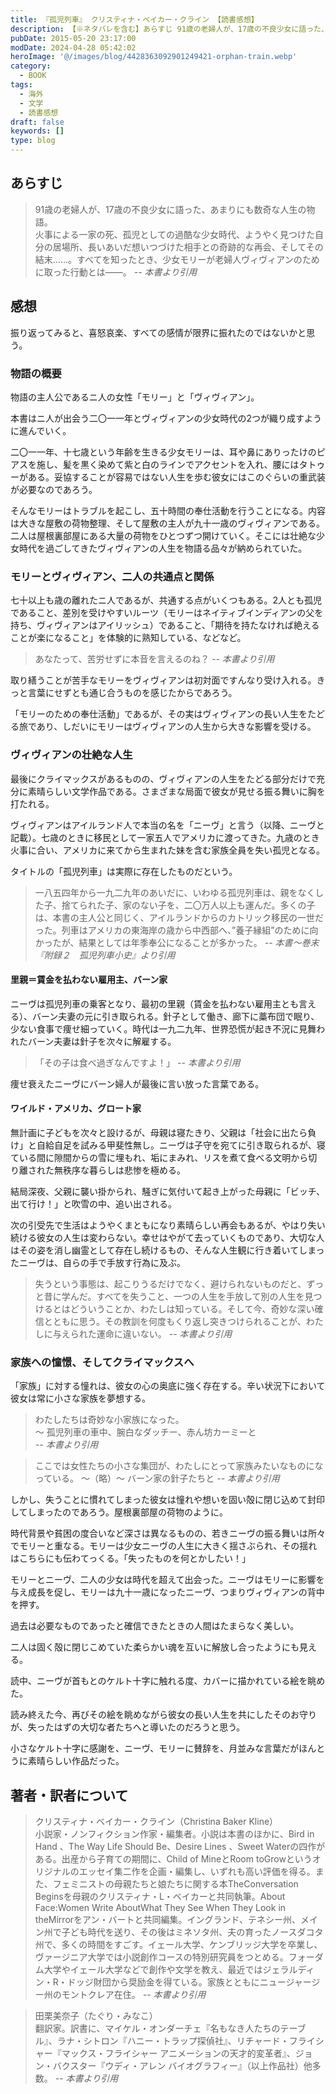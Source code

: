 ```yaml
---
title: 『孤児列車』 クリスティナ・ベイカー・クライン 【読書感想】
description: 【※ネタバレを含む】あらすじ 91歳の老婦人が、17歳の不良少女に語った、あまりにも数奇な人生の物語。火事による一家の死、孤児としての過酷な少女時代、ようやく見つけた自分の居場所、長いあいだ想いつづけた相手との奇跡的な再会、そしてその結末……。
pubDate: 2015-05-20 23:17:00
modDate: 2024-04-28 05:42:02
heroImage: '@/images/blog/4428363092901249421-orphan-train.webp'
category:
  - BOOK
tags:
  - 海外
  - 文学
  - 読書感想
draft: false
keywords: []
type: blog
---
```



## あらすじ

> 91歳の老婦人が、17歳の不良少女に語った、あまりにも数奇な人生の物語。<br />
> 火事による一家の死、孤児としての過酷な少女時代、ようやく見つけた自分の居場所、長いあいだ想いつづけた相手との奇跡的な再会、そしてその結末……。すべてを知ったとき、少女モリーが老婦人ヴィヴィアンのために取った行動とは――。 <cite>-- 本書より引用</cite>

## 感想

<Alert type='danger' content='以降、ネタバレを含む' />

振り返ってみると、喜怒哀楽、すべての感情が限界に振れたのではないかと思う。

### 物語の概要

物語の主人公であるニ人の女性「モリー」と「ヴィヴィアン」。

本書はニ人が出会う二〇一一年とヴィヴィアンの少女時代の2つが織り成すように進んでいく。

二〇一一年、十七歳という年齢を生きる少女モリーは、耳や鼻にありったけのピアスを施し、髪を黒く染めて紫と白のラインでアクセントを入れ、腰にはタトゥーがある。妥協することが容易ではない人生を歩む彼女にはこのぐらいの重武装が必要なのであろう。

そんなモリーはトラブルを起こし、五十時間の奉仕活動を行うことになる。内容は大きな屋敷の荷物整理、そして屋敷の主人が九十一歳のヴィヴィアンである。二人は屋根裏部屋にある大量の荷物をひとつずつ開けていく。そこには壮絶な少女時代を過ごしてきたヴィヴィアンの人生を物語る品々が納められていた。

### モリーとヴィヴィアン、二人の共通点と関係

七十以上も歳の離れたニ人であるが、共通する点がいくつもある。2人とも孤児であること、差別を受けやすいルーツ（モリーはネイティブインディアンの父を持ち、ヴィヴィアンはアイリッシュ）であること、「期待を持たなければ絶えることが楽になること」を体験的に熟知している、などなど。

> あなたって、苦労せずに本音を言えるのね？ <cite>-- 本書より引用</cite>

取り繕うことが苦手なモリーをヴィヴィアンは初対面ですんなり受け入れる。きっと言葉にせずとも通じ合うものを感じたからであろう。

「モリーのための奉仕活動」であるが、その実はヴィヴィアンの長い人生をたどる旅であり、しだいにモリーはヴィヴィアンの人生から大きな影響を受ける。

### ヴィヴィアンの壮絶な人生

最後にクライマックスがあるものの、ヴィヴィアンの人生をたどる部分だけで充分に素晴らしい文学作品である。さまざまな局面で彼女が見せる振る舞いに胸を打たれる。

ヴィヴィアンはアイルランド人で本当の名を「ニーヴ」と言う（以降、ニーヴと記載）。七歳のときに移民として一家五人でアメリカに渡ってきた。九歳のとき火事に合い、アメリカに来てから生まれた妹を含む家族全員を失い孤児となる。

タイトルの「孤児列車」は実際に存在したものだという。

> 一八五四年から一九二九年のあいだに、いわゆる孤児列車は、親をなくした子、捨てられた子、家のない子を、二〇万人以上も運んだ。多くの子は、本書の主人公と同じく、アイルランドからのカトリック移民の一世だった。列車はアメリカの東海岸の歳から中西部へ、”養子縁組”のために向かったが、結果としては年季奉公になることが多かった。 <cite>-- 本書～巻末『附録２　孤児列車小史』より引用</cite>

#### 里親＝賃金を払わない雇用主、バーン家

ニーヴは孤児列車の乗客となり、最初の里親（賃金を払わない雇用主とも言える）、バーン夫妻の元に引き取られる。針子として働き、廊下に藁布団で眠り、少ない食事で痩せ細っていく。時代は一九二九年、世界恐慌が起き不況に見舞われたバーン夫妻は針子を次々に解雇する。

> 「その子は食べ過ぎなんですよ！」 <cite>-- 本書より引用</cite>

痩せ衰えたニーヴにバーン婦人が最後に言い放った言葉である。

#### ワイルド・アメリカ、グロート家

無計画に子どもを次々と設けるが、母親は寝たきり、父親は「社会に出たら負け」と自給自足を試みる甲斐性無し。ニーヴは子守を宛てに引き取られるが、寝ている間に隙間からの雪に埋もれ、垢にまみれ、リスを煮て食べる文明から切り離された無秩序な暮らしは悲惨を極める。

結局深夜、父親に襲い掛かられ、騒ぎに気付いて起き上がった母親に「ビッチ、出て行け！」と吹雪の中、追い出される。

次の引受先で生活はようやくまともになり素晴らしい再会もあるが、やはり失い続ける彼女の人生は変わらない。幸せはやがて去っていくものであり、大切な人はその姿を消し幽霊として存在し続けるもの、そんな人生観に行き着いてしまったニーヴは、自らの手で手放す行為に及ぶ。

> 失うという事態は、起こりうるだけでなく、避けられないものだと、ずっと昔に学んだ。すべてを失うこと、一つの人生を手放して別の人生を見つけるとはどういうことか、わたしは知っている。そして今、奇妙な深い確信とともに思う。その教訓を何度もくり返し突きつけられることが、わたしに与えられた運命に違いない。 <cite>-- 本書より引用</cite>

### 家族への憧憬、そしてクライマックスへ

「家族」に対する憧れは、彼女の心の奥底に強く存在する。辛い状況下において彼女は常に小さな家族を夢想する。

> わたしたちは奇妙な小家族になった。 <br />
> ～ 孤児列車の車中、腕白なダッチー、赤ん坊カーミーと <br /> <cite>-- 本書より引用</cite>

> ここでは女性たちの小さな集団が、わたしにとって家族みたいなものになっている。 ～（略）～ バーン家の針子たちと <cite>-- 本書より引用</cite>

しかし、失うことに慣れてしまった彼女は憧れや想いを固い殻に閉じ込めて封印してしまったのであろう。屋根裏部屋の荷物のように。

時代背景や貧困の度合いなど深さは異なるものの、若きニーヴの振る舞いは所々でモリーと重なる。モリーは少女ニーヴの人生に大きく揺さぶられ、その揺れはこちらにも伝わてっくる。「失ったものを何とかしたい！」

モリーとニーヴ、二人の少女は時代を超えて出会った。ニーヴはモリーに影響を与え成長を促し、モリーは九十一歳になったニーヴ、つまりヴィヴィアンの背中を押す。

過去は必要なものであったと確信できたときの人間はたまらなく美しい。

二人は固く殻に閉じこめていた柔らかい魂を互いに解放し合ったようにも見える。

読中、ニーヴが首もとのケルト十字に触れる度、カバーに描かれている絵を眺めた。

読み終えた今、再びその絵を眺めながら彼女の長い人生を共にしたそのお守りが、失ったはずの大切な者たちへと導いたのだろうと思う。

小さなケルト十字に感謝を、ニーヴ、モリーに賛辞を、月並みな言葉だがほんとうに素晴らしい作品だった。

<div class='not-prose'>
  <div data-vc_mylinkbox_id='886766312'></div>
</div>

## 著者・訳者について

> クリスティナ・ベイカー・クライン（Christina Baker Kline）<br />
> 小説家・ノンフィクション作家・編集者。小説は本書のほかに、Bird in Hand 、The Way Life Should Be、Desire Lines 、Sweet Waterの四作がある。出産から子育ての期間に、Child of MineとRoom toGrowというオリジナルのエッセイ集二作を企画・編集し、いずれも高い評価を得る。また、フェミニストの母親たちと娘たちに関する本TheConversation Beginsを母親のクリスティナ・L・ベイカーと共同執筆。About Face:Women Write AboutWhat They See When They Look in theMirrorをアン・バートと共同編集。イングランド、テネシー州、メイン州で子ども時代を送り、その後はミネソタ州、夫の育ったノースダコタ州で、多くの時間をすごす。イェール大学、ケンブリッジ大学を卒業し、ヴァージニア大学では小説創作コースの特別研究員をつとめる。フォーダム大学やイェール大学などで創作や文学を教え、最近ではジェラルディン・R・ドッジ財団から奨励金を得ている。家族とともにニュージャージー州のモントクレア在住。 <cite>-- 本書より引用</cite>

> 田栗美奈子（たぐり・みなこ）<br />
> 翻訳家。訳書に、マイケル・オンダーチェ『名もなき人たちのテーブル』、ラナ・シトロン『ハニー・トラップ探偵社』、リチャード・フライシャー『マックス・フライシャー アニメーションの天才的変革者』、ジョン・バクスター『ウディ・アレン バイオグラフィー』（以上作品社）他多数。 <cite>-- 本書より引用</cite>
